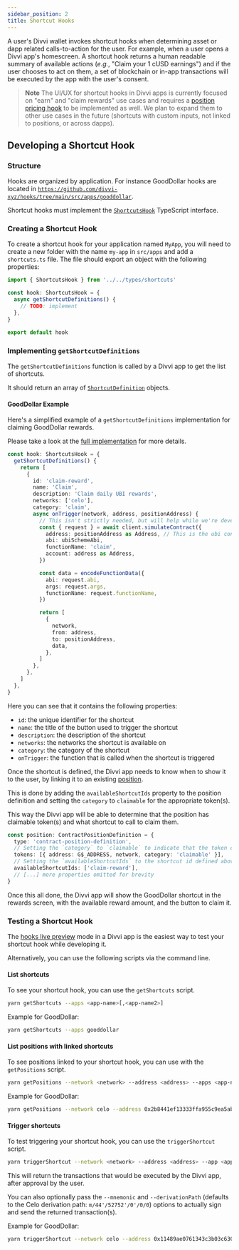 ```yaml
---
sidebar_position: 2
title: Shortcut Hooks
---
```

A user's Divvi wallet invokes shortcut hooks when determining asset or dapp related calls-to-action for the user. For example, when a user opens a Divvi app's homescreen. A shortcut hook returns a human readable summary of available actions (_e.g._, "Claim your 1 cUSD earnings") and if the user chooses to act on them, a set of blockchain or in-app transactions will be executed by the app with the user's consent.

> **Note**
> The UI/UX for shortcut hooks in Divvi apps is currently focused on "earn" and "claim rewards" use cases and requires a [position pricing hook](./position) to be implemented as well. We plan to expand them to other use cases in the future (shortcuts with custom inputs, not linked to positions, or across dapps).

## Developing a Shortcut Hook

### Structure

Hooks are organized by application. For instance GoodDollar hooks are located in [`https://github.com/divvi-xyz/hooks/tree/main/src/apps/gooddollar`](https://github.com/divvi-xyz/hooks/tree/main/src/apps/gooddollar).

Shortcut hooks must implement the [`ShortcutsHook`](https://github.com/divvi-xyz/hooks/blob/main/src/types/shortcuts.ts) TypeScript interface.

### Creating a Shortcut Hook

To create a shortcut hook for your application named `MyApp`, you will need to create a new folder with the name `my-app` in `src/apps` and add a `shortcuts.ts` file. The file should export an object with the following properties:

```ts
import { ShortcutsHook } from '../../types/shortcuts'

const hook: ShortcutsHook = {
  async getShortcutDefinitions() {
    // TODO: implement
  },
}

export default hook
```

### Implementing `getShortcutDefinitions`

The `getShortcutDefinitions` function is called by a Divvi app to get the list of shortcuts.

It should return an array of [`ShortcutDefinition`](https://github.com/divvi-xyz/hooks/blob/main/src/types/shortcuts.ts) objects.

#### GoodDollar Example

Here's a simplified example of a `getShortcutDefinitions` implementation for claiming GoodDollar rewards.

Please take a look at the [full implementation](https://github.com/divvi-xyz/hooks/blob/main/src/apps/gooddollar/shortcuts.ts) for more details.

```ts
const hook: ShortcutsHook = {
  getShortcutDefinitions() {
    return [
      {
        id: 'claim-reward',
        name: 'Claim',
        description: 'Claim daily UBI rewards',
        networks: ['celo'],
        category: 'claim',
        async onTrigger(network, address, positionAddress) {
          // This isn't strictly needed, but will help while we're developing shortcuts
          const { request } = await client.simulateContract({
            address: positionAddress as Address, // This is the ubi contract address
            abi: ubiSchemeAbi,
            functionName: 'claim',
            account: address as Address,
          })

          const data = encodeFunctionData({
            abi: request.abi,
            args: request.args,
            functionName: request.functionName,
          })

          return [
            {
              network,
              from: address,
              to: positionAddress,
              data,
            },
          ]
        },
      },
    ]
  },
}
```

Here you can see that it contains the following properties:

- `id`: the unique identifier for the shortcut
- `name`: the title of the button used to trigger the shortcut
- `description`: the description of the shortcut
- `networks`: the networks the shortcut is available on
- `category`: the category of the shortcut
- `onTrigger`: the function that is called when the shortcut is triggered

Once the shortcut is defined, the Divvi app needs to know when to show it to the user, by linking it to an existing [position](./position).

This is done by adding the `availableShortcutIds` property to the position definition and setting the `category` to `claimable` for the appropriate token(s).

This way the Divvi app will be able to determine that the position has claimable token(s) and what shortcut to call to claim them.

```ts
const position: ContractPositionDefinition = {
  type: 'contract-position-definition',
  // Setting the `category` to `claimable` to indicate that the token can be claimed
  tokens: [{ address: G$_ADDRESS, network, category: 'claimable' }],
  // Setting the `availableShortcutIds` to the shortcut id defined above
  availableShortcutIds: ['claim-reward'],
  // [...] more properties omitted for brevity
}
```

Once this all done, the Divvi app will show the GoodDollar shortcut in the rewards screen, with the available reward amount, and the button to claim it.

### Testing a Shortcut Hook

The [hooks live preview](../live-preview) mode in a Divvi app is the easiest way to test your shortcut hook while developing it.

Alternatively, you can use the following scripts via the command line.

#### List shortcuts

To see your shortcut hook, you can use the `getShortcuts` script.

```sh
yarn getShortcuts --apps <app-name>[,<app-name2>]
```

Example for GoodDollar:

```sh
yarn getShortcuts --apps gooddollar
```

#### List positions with linked shortcuts

To see positions linked to your shortcut hook, you can use with the `getPositions` script.

```sh
yarn getPositions --network <network> --address <address> --apps <app-name>[,<app-name2>]
```

Example for GoodDollar:

```sh
yarn getPositions --network celo --address 0x2b8441ef13333ffa955c9ea5ab5b3692da95260d --apps gooddollar
```

#### Trigger shortcuts

To test triggering your shortcut hook, you can use the `triggerShortcut` script.

```sh
yarn triggerShortcut --network <network> --address <address> --app <app-name> --shortcut <shortcut-id> --positionAddress <position-address>
```

This will return the transactions that would be executed by the Divvi app, after approval by the user.

You can also optionally pass the `--mnemonic` and `--derivationPath` (defaults to the Celo derivation path: `m/44'/52752'/0'/0/0`) options to actually sign and send the returned transaction(s).

Example for GoodDollar:

```sh
yarn triggerShortcut --network celo --address 0x11489ae0761343c3b03c630a63b00fa025bc4eea --app gooddollar --shortcut claim-reward --positionAddress 0x43d72Ff17701B2DA814620735C39C620Ce0ea4A1
```



<EditPage editUrl="https://github.com/divvi-xyz/hooks/edit/main/docs/types/shortcut.md" lastModified="2025-02-19T14:27:25.000Z" />